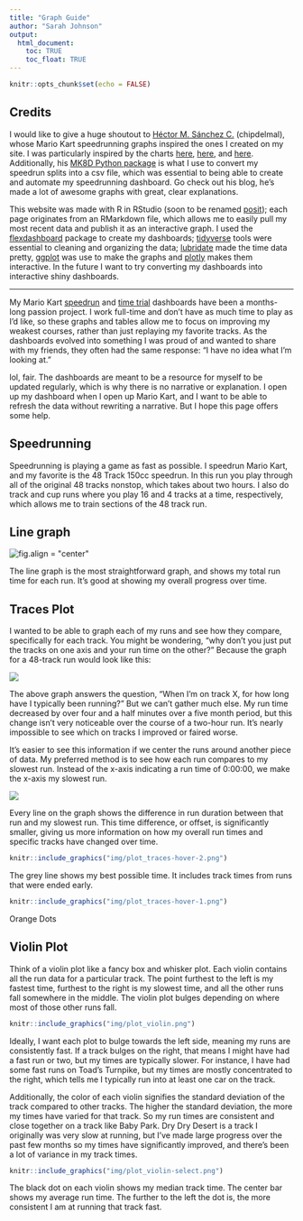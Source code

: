 ```yaml
---
title: "Graph Guide"
author: "Sarah Johnson"
output:
  html_document:
    toc: TRUE
    toc_float: TRUE
---
```


```r
knitr::opts_chunk$set(echo = FALSE)
```

## Credits

I would like to give a huge shoutout to [Héctor M. Sánchez C.](https://chipdelmal.github.io/) (chipdelmal), whose Mario Kart speedrunning graphs inspired the ones I created on my site. I was particularly inspired by the charts [here](https://chipdelmal.github.io/dataViz/2020-07-15-MK8D1.html), [here](https://chipdelmal.github.io/dataViz/2020-08-15-MK8D3.html), and [here](https://chipdelmal.github.io/dataViz/2021-01-15-MK8Dpypi.html). Additionally, his [MK8D Python package](https://pypi.org/project/MK8D/) is what I use to convert my speedrun splits into a csv file, which was essential to being able to create and automate my speedrunning dashboard. Go check out his blog, he's made a lot of awesome graphs with great, clear explanations.

This website was made with R in RStudio (soon to be renamed [posit](https://posit.co/)); each page originates from an RMarkdown file, which allows me to easily pull my most recent data and publish it as an interactive graph. I used the [flexdashboard](https://pkgs.rstudio.com/flexdashboard/index.html) package to create my dashboards; [tidyverse](https://www.tidyverse.org/) tools were essential to cleaning and organizing the data; [lubridate](https://lubridate.tidyverse.org/) made the time data pretty, [ggplot](https://ggplot2.tidyverse.org/) was use to make the graphs and [plotly](https://plotly.com/ggplot2/) makes them interactive. In the future I want to try converting my dashboards into interactive shiny dashboards.

------------------------------------------------------------------------

My Mario Kart [speedrun](https://sarah.fyi/sr.html) and [time trial](https://sarah.fyi/tt.html) dashboards have been a months-long passion project. I work full-time and don't have as much time to play as I'd like, so these graphs and tables allow me to focus on improving my weakest courses, rather than just replaying my favorite tracks. As the dashboards evolved into something I was proud of and wanted to share with my friends, they often had the same response: "I have no idea what I'm looking at."

lol, fair. The dashboards are meant to be a resource for myself to be updated regularly, which is why there is no narrative or explanation. I open up my dashboard when I open up Mario Kart, and I want to be able to refresh the data without rewriting a narrative. But I hope this page offers some help.

## Speedrunning

Speedrunning is playing a game as fast as possible. I speedrun Mario Kart, and my favorite is the 48 Track 150cc speedrun. In this run you play through all of the original 48 tracks nonstop, which takes about two hours. I also do track and cup runs where you play 16 and 4 tracks at a time, respectively, which allows me to train sections of the 48 track run.

## Line graph

![](img/plot_run-duration.png "fig.align = "center"")

The line graph is the most straightforward graph, and shows my total run time for each run. It's good at showing my overall progress over time.

## Traces Plot

I wanted to be able to graph each of my runs and see how they compare, specifically for each track. You might be wondering, "why don't you just put the tracks on one axis and your run time on the other?" Because the graph for a 48-track run would look like this:

![](img/plot_traces-bad.png)

The above graph answers the question, "When I'm on track X, for how long have I typically been running?" But we can't gather much else. My run time decreased by over four and a half minutes over a five month period, but this change isn't very noticeable over the course of a two-hour run. It's nearly impossible to see which on tracks I improved or faired worse.

It's easier to see this information if we center the runs around another piece of data. My preferred method is to see how each run compares to my slowest run. Instead of the x-axis indicating a run time of 0:00:00, we make the x-axis my slowest run.

![](img/plot_traces.png)

Every line on the graph shows the difference in run duration between that run and my slowest run. This time difference, or offset, is significantly smaller, giving us more information on how my overall run times and specific tracks have changed over time.

```r
knitr::include_graphics("img/plot_traces-hover-2.png")
```

The grey line shows my best possible time. It includes track times from runs that were ended early.

```r
knitr::include_graphics("img/plot_traces-hover-1.png")
```

Orange Dots

## Violin Plot

Think of a violin plot like a fancy box and whisker plot. Each violin contains all the run data for a particular track. The point furthest to the left is my fastest time, furthest to the right is my slowest time, and all the other runs fall somewhere in the middle. The violin plot bulges depending on where most of those other runs fall.

```r
knitr::include_graphics("img/plot_violin.png")
```

Ideally, I want each plot to bulge towards the left side, meaning my runs are consistently fast. If a track bulges on the right, that means I might have had a fast run or two, but my times are typically slower. For instance, I have had some fast runs on Toad's Turnpike, but my times are mostly concentrated to the right, which tells me I typically run into at least one car on the track.

Additionally, the color of each violin signifies the standard deviation of the track compared to other tracks. The higher the standard deviation, the more my times have varied for that track. So my run times are consistent and close together on a track like Baby Park. Dry Dry Desert is a track I originally was very slow at running, but I've made large progress over the past few months so my times have significantly improved, and there's been a lot of variance in my track times.

```r
knitr::include_graphics("img/plot_violin-select.png")
```

The black dot on each violin shows my median track time. The center bar shows my average run time. The further to the left the dot is, the more consistent I am at running that track fast.
